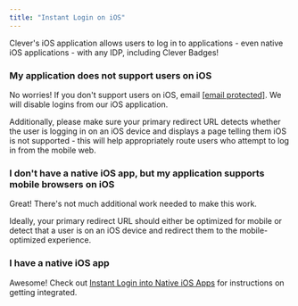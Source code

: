 ```yaml
---
title: "Instant Login on iOS"
---
```


Clever's iOS application allows users to log in to applications - even native iOS applications - with any IDP, including Clever Badges!

### My application does not support users on iOS

No worries! If you don't support users on iOS, email [\[email protected\]](/cdn-cgi/l/email-protection#84edeaf0e1e3f6e5f0edebeaf7c4e7e8e1f2e1f6aae7ebe9). We will disable logins from our iOS application.

Additionally, please make sure your primary redirect URL detects whether the user is logging in on an iOS device and displays a page telling them iOS is not supported - this will help appropriately route users who attempt to log in from the mobile web.

### I don't have a native iOS app, but my application supports mobile browsers on iOS

Great! There's not much additional work needed to make this work.

Ideally, your primary redirect URL should either be optimized for mobile or detect that a user is on an iOS device and redirect them to the mobile-optimized experience.

### I have a native iOS app

Awesome! Check out [Instant Login into Native iOS Apps](/docs/il-native-ios) for instructions on getting integrated.